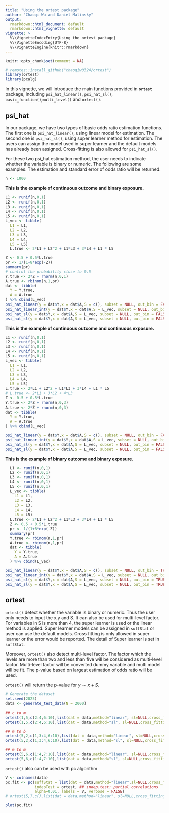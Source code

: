 ```yaml
---
title: "Using the ortest package"
author: "Chaoqi Wu and Daniel Malinsky"
output:
  rmarkdown::html_document: default
  rmarkdown::html_vignette: default
vignette: >
  %\\VignetteIndexEntry{Using the ortest package} 
  %\\VignetteEncoding{UTF-8}
  %\\VignetteEngine{knitr::rmarkdown}
---
```



```r
knitr::opts_chunk$set(comment = NA)
```


```r
# remotes::install_github("chaoqiw0324/ortest")
library(ortest)
library(pcalg)
```

In this vignette, we will introduce the main functions provided in  __`ortest`__ package, including `psi_hat_linear()`, `psi_hat_sl()`, `basic_function()`,`multi_level()` and `ortest()`.

## psi_hat

In our package, we have two types of basic odds ratio estimation functions. The first one is `psi_hat_linear()`, using linear model for estimation. The second one is `psi_hat_sl()`, using super learner method for estimation. The users can assign the model used in super learner and the default models has already been assigned. Cross-fitting is also allowed for `psi_hat_sl()`.

For these two psi_hat estimation method, the user needs to indicate whether the variable is binary or numeric. The following are some examples. The estimation and standard error of odds ratio will be returned.

```r
n <- 1000
```

**This is the example of continuous outcome and binary exposure.**

```r
L1 <- runif(n,0,1)
L2 <- runif(n,0,1)
L3 <- runif(n,0,1)
L4 <- runif(n,0,1)
L5 <- runif(n,0,1)
L_vec <- tibble(
  L1 = L1,
  L2 = L2,
  L3 = L3,
  L4 = L4,
  L5 = L5)
  L.true <- 2*L1 + L2^2 + L1*L3 + 3*L4 + L1 * L5

Z <- 0.5 + 0.5*L.true
pr <- 1/(1+8*exp(-Z))
summary(pr)
# control the probability close to 0.5
Y.true <- 2*Z + rnorm(n,0,1)
A.true <- rbinom(n,1,pr)
dat <- tibble(
  Y = Y.true,
  A = A.true
) %>% cbind(L_vec)
psi_hat_linear(y = dat$Y,x = dat$A,S = c(), subset = NULL, out_bin = FALSE, exp_bin = TRUE)
psi_hat_linear_int(y = dat$Y,x = dat$A,S = L_vec, subset = NULL, out_bin = FALSE, exp_bin = TRUE,two_way = TRUE,three_way = TRUE)
psi_hat_sl(y = dat$Y,x = dat$A,S = L_vec, subset = NULL, out_bin = FALSE, exp_bin = TRUE, sl=NULL,cross_fitting = FALSE,kfolds=5)
psi_hat_sl(y = dat$Y,x = dat$A,S = L_vec, subset = NULL, out_bin = FALSE, exp_bin = TRUE,sl=NULL,cross_fitting = TRUE, kfolds=5)
```

**This is the example of continuous outcome and continuous exposure.**

```r
L1 <- runif(n,0,1)
L2 <- runif(n,0,1)
L3 <- runif(n,0,1)
L4 <- runif(n,0,1)
L5 <- runif(n,0,1)
L_vec <- tibble(
  L1 = L1,
  L2 = L2,
  L3 = L3,
  L4 = L4,
  L5 = L5)
L.true <- 2*L1 + L2^2 + L1*L3 + 3*L4 + L1 * L5
# L.true <- 2*L1 + 3*L2 + 4*L3
Z <- 0.5 + 0.5*L.true
Y.true <- 2*Z + rnorm(n,0,3)
A.true <- 2*Z + rnorm(n,0,3)
dat <- tibble(
  Y = Y.true,
  A = A.true
) %>% cbind(L_vec)

psi_hat_linear(y = dat$Y,x = dat$A,S = c(), subset = NULL, out_bin = FALSE, exp_bin = FALSE)
psi_hat_linear_int(y = dat$Y,x = dat$A,S = L_vec, subset = NULL, out_bin = FALSE, exp_bin = FALSE,two_way = TRUE,three_way = TRUE)
psi_hat_sl(y = dat$Y,x = dat$A,S = L_vec, subset = NULL, out_bin = FALSE, exp_bin = FALSE, sl=NULL,cross_fitting = FALSE,kfolds=5)
psi_hat_sl(y = dat$Y,x = dat$A,S = L_vec, subset = NULL, out_bin = FALSE, exp_bin = FALSE, sl=NULL,cross_fitting = TRUE,kfolds=5)
```

**This is the example of binary outcome and binary exposure.**

```r
  L1 <- runif(n,0,1)
  L2 <- runif(n,0,1)
  L3 <- runif(n,0,1)
  L4 <- runif(n,0,1)
  L5 <- runif(n,0,1)
  L_vec <- tibble(
    L1 = L1,
    L2 = L2,
    L3 = L3,
    L4 = L4,
    L5 = L5)
  L.true <- 2*L1 + L2^2 + L1*L3 + 3*L4 + L1 * L5
  Z <- 0.5 + 0.5*L.true
  pr <- 1/(1+8*exp(-Z))
  summary(pr)
  Y.true <- rbinom(n,1,pr)
  A.true <- rbinom(n,1,pr)
  dat <- tibble(
    Y = Y.true,
    A = A.true
  ) %>% cbind(L_vec)

psi_hat_linear(y = dat$Y,x = dat$A,S = c(), subset = NULL, out_bin = TRUE, exp_bin = TRUE)
psi_hat_linear_int(y = dat$Y,x = dat$A,S = L_vec, subset = NULL, out_bin = TRUE, exp_bin = TRUE,two_way = TRUE,three_way = TRUE)
psi_hat_sl(y = dat$Y,x = dat$A,S = L_vec, subset = NULL, out_bin = TRUE, exp_bin = TRUE,sl=NULL,cross_fitting = FALSE,kfolds=5)
psi_hat_sl(y = dat$Y,x = dat$A,S = L_vec, subset = NULL, out_bin = TRUE, exp_bin = TRUE,sl=NULL,cross_fitting = TRUE,kfolds=5)
```



## ortest

`ortest()` detect whether the variable is binary or numeric. Thus the user only needs to input the x,y and S. It can also be used for multi-level factor. For variables in S is more than 4, the super learner is used or the linear method is applied. Super learner models can be assigned in `suffStat` or user can use the default models. Cross fitting is only allowed in super learner or the error would be reported. The detail of Super learner is set in `suffStat`.

Moreover, `ortest()` also detect multi-level factor. The factor which the levels are more than two and less than five will be considered as multi-level factor. Multi-level factor will be converted dummy variable and multi model will be fit. The p-value based on largest estimation of odds ratio will be used.

`ortest()` will return the p-value for $y \sim x+S$.

```r
# Generate the dataset
set.seed(2025)
data <- generate_test_data(N = 2000)
```

```r
## c to m
ortest(1,5,c(2:4,6:10),list(dat = data,method="linear", sl=NULL,cross_fitting=FALSE,kfolds=5,two_way=FALSE,three_way=FALSE))
ortest(1,5,c(2:4,6:10),list(dat = data,method="sl", sl=NULL,cross_fitting=TRUE,kfolds=5,two_way=FALSE,three_way=FALSE))

## m to b 
ortest(5,2,c(1,3:4,6:10),list(dat = data,method="linear", sl=NULL,cross_fitting=FALSE,kfolds=5,two_way=FALSE,three_way=FALSE))
ortest(5,2,c(1,3:4,6:10),list(dat = data,method="sl", sl=NULL,cross_fitting=TRUE,kfolds=5,two_way=FALSE,three_way=FALSE))

## m to m
ortest(5,6,c(1:4,7:10),list(dat = data,method="linear", sl=NULL,cross_fitting=FALSE,kfolds=5,two_way=FALSE,three_way=FALSE))
ortest(5,6,c(1:4,7:10),list(dat = data,method="sl", sl=NULL,cross_fitting=TRUE,kfolds=5,two_way=FALSE,three_way=FALSE))

```


`ortest()` also can be used with pc algorithm 

```r
V <- colnames(data)
pc.fit <- pc(suffStat = list(dat = data,method="linear",sl=NULL,cross_fitting=FALSE,kfolds=5,two_way=FALSE,three_way=FALSE),
             indepTest = ortest, ## indep.test: partial correlations
             alpha=0.01, labels = V, verbose = FALSE)
# ortest(5,7,c(),list(dat = data,method="linear", sl=NULL,cross_fitting=FALSE,kfolds=5,two_way=FALSE,three_way=FALSE))
```


```r
plot(pc.fit)
```
